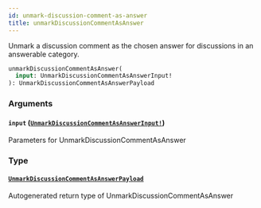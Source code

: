 ```yaml
---
id: unmark-discussion-comment-as-answer
title: unmarkDiscussionCommentAsAnswer
---
```


Unmark a discussion comment as the chosen answer for discussions in an answerable category.

```graphql
unmarkDiscussionCommentAsAnswer(
  input: UnmarkDiscussionCommentAsAnswerInput!
): UnmarkDiscussionCommentAsAnswerPayload

```

### Arguments

#### `input` ([`UnmarkDiscussionCommentAsAnswerInput!`](/docs/api/inputs/unmark-discussion-comment-as-answer-input))

Parameters for UnmarkDiscussionCommentAsAnswer

### Type

#### [`UnmarkDiscussionCommentAsAnswerPayload`](/docs/api/objects/unmark-discussion-comment-as-answer-payload)

Autogenerated return type of UnmarkDiscussionCommentAsAnswer
